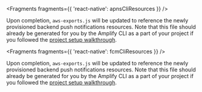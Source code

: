 <BlockSwitcher>
<Block name="iOS">


<Fragments fragments={{ 'react-native': apnsCliResources }} />

Upon completion, `aws-exports.js` will be updated to reference the newly provisioned backend push notifications resources. Note that this file should already be generated for you by the Amplify CLI as a part of your project if you followed the [project setup walkthrough](/gen1/[platform]/prev/start/project-setup/prerequisites/).

</Block>
<Block name="Android">


<Fragments fragments={{ 'react-native': fcmCliResources }} />

Upon completion, `aws-exports.js` will be updated to reference the newly provisioned backend push notifications resources. Note that this file should already be generated for you by the Amplify CLI as a part of your project if you followed the [project setup walkthrough](/gen1/[platform]/prev/start/project-setup/prerequisites/).

</Block>
</BlockSwitcher>
